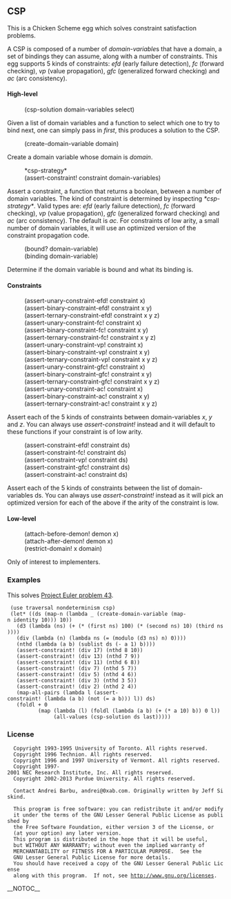 
== CSP ==

This is a Chicken Scheme egg which solves constraint satisfaction
problems.

A CSP is composed of a number of ''domain-variable''s that have a
domain, a set of bindings they can assume, along with a number of
constraints. This egg supports 5 kinds of constraints: ''efd'' (early
failure detection), ''fc'' (forward checking), ''vp'' (value
propagation), ''gfc'' (generalized forward checking) and ''ac'' (arc
consistency).

==== High-level ====

: (csp-solution domain-variables select)

Given a list of domain variables and a function to select which one to
try to bind next, one can simply pass in ''first'', this produces a
solution to the CSP.

: (create-domain-variable domain)

Create a domain variable whose domain is ''domain''.

: *csp-strategy*
: (assert-constraint! constraint domain-variables)

Assert a constraint, a function that returns a boolean, between a
number of domain variables. The kind of constraint is determined by
inspecting ''*csp-strategy*''. Valid types are: ''efd'' (early failure
detection), ''fc'' (forward checking), ''vp'' (value propagation),
''gfc'' (generalized forward checking) and ''ac'' (arc
consistency). The default is ''ac''. For constraints of low arity, a
small number of domain variables, it will use an optimized version of
the constraint propagation code.

: (bound? domain-variable)
: (binding domain-variable)

Determine if the domain variable is bound and what its binding is.

==== Constraints ====

: (assert-unary-constraint-efd! constraint x)
: (assert-binary-constraint-efd! constraint x y)
: (assert-ternary-constraint-efd! constraint x y z)
: (assert-unary-constraint-fc! constraint x)
: (assert-binary-constraint-fc! constraint x y)
: (assert-ternary-constraint-fc! constraint x y z)
: (assert-unary-constraint-vp! constraint x)
: (assert-binary-constraint-vp! constraint x y)
: (assert-ternary-constraint-vp! constraint x y z)
: (assert-unary-constraint-gfc! constraint x)
: (assert-binary-constraint-gfc! constraint x y)
: (assert-ternary-constraint-gfc! constraint x y z)
: (assert-unary-constraint-ac! constraint x)
: (assert-binary-constraint-ac! constraint x y)
: (assert-ternary-constraint-ac! constraint x y z)

Assert each of the 5 kinds of constraints between domain-variables
''x'', ''y'' and ''z''. You can always use ''assert-constraint!''
instead and it will default to these functions if your constraint is
of low arity.

: (assert-constraint-efd! constraint ds)
: (assert-constraint-fc! constraint ds)
: (assert-constraint-vp! constraint ds)
: (assert-constraint-gfc! constraint ds)
: (assert-constraint-ac! constraint ds)

Assert each of the 5 kinds of constraints between the list of
domain-variables ds. You can always use ''assert-constraint!''
instead as it will pick an optimized version for each of the above if
the arity of the constraint is low.

==== Low-level ====

: (attach-before-demon! demon x)
: (attach-after-demon! demon x)
: (restrict-domain! x domain)

Only of interest to implementers.

=== Examples ===

This solves [[http://projecteuler.net/problem=43|Project Euler problem 43]].

  (use traversal nondeterminism csp)
  (let* ((ds (map-n (lambda _ (create-domain-variable (map-n identity 10))) 10))
  	(d3 (lambda (ns) (+ (* (first ns) 100) (* (second ns) 10) (third ns))))
  	(div (lambda (n) (lambda ns (= (modulo (d3 ns) n) 0))))
  	(nthd (lambda (a b) (sublist ds (- a 1) b))))
    (assert-constraint! (div 17) (nthd 8 10))
    (assert-constraint! (div 13) (nthd 7 9))
    (assert-constraint! (div 11) (nthd 6 8))
    (assert-constraint! (div 7) (nthd 5 7))
    (assert-constraint! (div 5) (nthd 4 6))
    (assert-constraint! (div 3) (nthd 3 5))
    (assert-constraint! (div 2) (nthd 2 4))
    (map-all-pairs (lambda l (assert-constraint! (lambda (a b) (not (= a b))) l)) ds)
    (foldl + 0
           (map (lambda (l) (foldl (lambda (a b) (+ (* a 10) b)) 0 l))
                (all-values (csp-solution ds last)))))

=== License ===

   Copyright 1993-1995 University of Toronto. All rights reserved.
   Copyright 1996 Technion. All rights reserved.
   Copyright 1996 and 1997 University of Vermont. All rights reserved.
   Copyright 1997-2001 NEC Research Institute, Inc. All rights reserved.
   Copyright 2002-2013 Purdue University. All rights reserved.

   Contact Andrei Barbu, andrei@0xab.com. Originally written by Jeff Siskind.

   This program is free software: you can redistribute it and/or modify
   it under the terms of the GNU Lesser General Public License as published by
   the Free Software Foundation, either version 3 of the License, or
   (at your option) any later version.
   This program is distributed in the hope that it will be useful,
   but WITHOUT ANY WARRANTY; without even the implied warranty of
   MERCHANTABILITY or FITNESS FOR A PARTICULAR PURPOSE.  See the
   GNU Lesser General Public License for more details.
   You should have received a copy of the GNU Lesser General Public License
   along with this program.  If not, see http://www.gnu.org/licenses.
__NOTOC__
